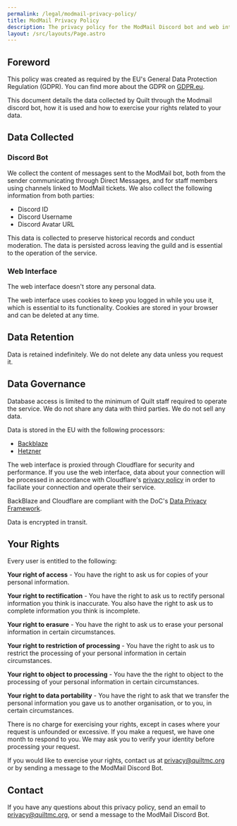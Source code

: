 ```yaml
---
permalink: /legal/modmail-privacy-policy/
title: ModMail Privacy Policy
description: The privacy policy for the ModMail Discord bot and web interface.
layout: /src/layouts/Page.astro
---
```


## Foreword

This policy was created as required by the EU's General Data Protection Regulation (GDPR). You can find more about the GDPR on [GDPR.eu](https://gdpr.eu/).

This document details the data collected by Quilt through the Modmail discord bot, how it is used and how to exercise your rights related to your data.

## Data Collected

### Discord Bot

We collect the content of messages sent to the ModMail bot, both from the sender communicating through Direct Messages, and for staff members using channels linked to ModMail tickets. We also collect the following information from both parties:

* Discord ID
* Discord Username
* Discord Avatar URL

This data is collected to preserve historical records and conduct moderation. The data is persisted across leaving the guild and is essential to the operation of the service.

### Web Interface

The web interface doesn't store any personal data.

The web interface uses cookies to keep you logged in while you use it, which is essential to its functionality. Cookies are stored in your browser and can be deleted at any time.

## Data Retention

Data is retained indefinitely. We do not delete any data unless you request it.

## Data Governance

Database access is limited to the minimum of Quilt staff required to operate the service. We do not share any data with third parties. We do not sell any data.

Data is stored in the EU with the following processors:
- [Backblaze](https://www.backblaze.com)
- [Hetzner](https://www.hetzner.com)


The web interface is proxied through Cloudflare for security and performance. If you use the web interface, data about your connection will be processed in accordance with Cloudflare's [privacy policy](https://www.cloudflare.com/privacypolicy/) in order to faciliate your connection and operate their service.

BackBlaze and Cloudflare are compliant with the DoC's [Data Privacy Framework](https://www.dataprivacyframework.gov/).

Data is encrypted in transit.

## Your Rights

Every user is entitled to the following:

**Your right of access** - You have the right to ask us for copies of your personal information.

**Your right to rectification** - You have the right to ask us to rectify personal information you think is inaccurate. You also have the right to ask us to complete information you think is incomplete.

**Your right to erasure** - You have the right to ask us to erase your personal information in certain circumstances.

**Your right to restriction of processing** - You have the right to ask us to restrict the processing of your personal information in certain circumstances.

**Your right to object to processing** - You have the the right to object to the processing of your personal information in certain circumstances.

**Your right to data portability** - You have the right to ask that we transfer the personal information you gave us to another organisation, or to you, in certain circumstances.

There is no charge for exercising your rights, except in cases where your request is unfounded or excessive. If you make a request, we have one month to respond to you. We may ask you to verify your identity before processing your request.

If you would like to exercise your rights, contact us at [privacy@quiltmc.org](mailto:privacy@quiltmc.org) or by sending a message to the ModMail Discord Bot.

## Contact

If you have any questions about this privacy policy, send an email to
[privacy@quiltmc.org](mailto:privacy@quiltmc.org), or send a message to the ModMail Discord Bot.
